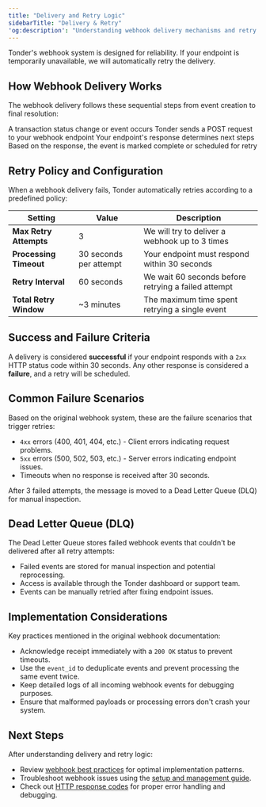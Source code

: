 ```yaml
---
title: "Delivery and Retry Logic"
sidebarTitle: "Delivery & Retry"
'og:description': "Understanding webhook delivery mechanisms and retry policies"
---
```


Tonder's webhook system is designed for reliability. If your endpoint is temporarily unavailable, we will automatically retry the delivery.

## How Webhook Delivery Works

The webhook delivery follows these sequential steps from event creation to final resolution:

<Steps>
<Step title="Event Triggered">
A transaction status change or event occurs
</Step>
<Step title="Immediate Delivery">
Tonder sends a POST request to your webhook endpoint
</Step>
<Step title="Response Evaluation">
Your endpoint's response determines next steps
</Step>
<Step title="Success or Retry">
Based on the response, the event is marked complete or scheduled for retry
</Step>
</Steps>

## Retry Policy and Configuration

When a webhook delivery fails, Tonder automatically retries according to a predefined policy:

| Setting | Value | Description |
|---------|-------|-------------|
| **Max Retry Attempts** | 3 | We will try to deliver a webhook up to 3 times |
| **Processing Timeout** | 30 seconds per attempt | Your endpoint must respond within 30 seconds |
| **Retry Interval** | 60 seconds | We wait 60 seconds before retrying a failed attempt |
| **Total Retry Window** | ~3 minutes | The maximum time spent retrying a single event |

## Success and Failure Criteria

A delivery is considered **successful** if your endpoint responds with a `2xx` HTTP status code within 30 seconds. Any other response is considered a **failure**, and a retry will be scheduled.

## Common Failure Scenarios

Based on the original webhook system, these are the failure scenarios that trigger retries:

- `4xx` errors (400, 401, 404, etc.) - Client errors indicating request problems.
- `5xx` errors (500, 502, 503, etc.) - Server errors indicating endpoint issues.
- Timeouts when no response is received after 30 seconds.

After 3 failed attempts, the message is moved to a Dead Letter Queue (DLQ) for manual inspection.

## Dead Letter Queue (DLQ)

The Dead Letter Queue stores failed webhook events that couldn't be delivered after all retry attempts:

- Failed events are stored for manual inspection and potential reprocessing.
- Access is available through the Tonder dashboard or support team.
- Events can be manually retried after fixing endpoint issues.

## Implementation Considerations

Key practices mentioned in the original webhook documentation:

- Acknowledge receipt immediately with a `200 OK` status to prevent timeouts.
- Use the `event_id` to deduplicate events and prevent processing the same event twice.
- Keep detailed logs of all incoming webhook events for debugging purposes.
- Ensure that malformed payloads or processing errors don't crash your system.

## Next Steps

After understanding delivery and retry logic:

- Review [webhook best practices](/direct-integration/webhooks/best-practices) for optimal implementation patterns.
- Troubleshoot webhook issues using the [setup and management guide](/direct-integration/webhooks/setup-and-managing).
- Check out [HTTP response codes](/direct-integration/http-response-codes) for proper error handling and debugging.